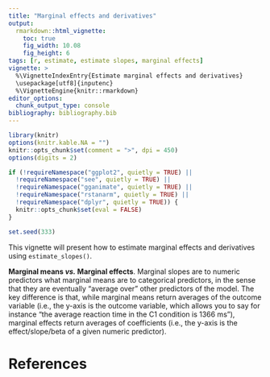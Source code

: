 ```yaml
---
title: "Marginal effects and derivatives"
output: 
  rmarkdown::html_vignette:
    toc: true
    fig_width: 10.08
    fig_height: 6
tags: [r, estimate, estimate slopes, marginal effects]
vignette: >
  %\VignetteIndexEntry{Estimate marginal effects and derivatives}
  \usepackage[utf8]{inputenc}
  %\VignetteEngine{knitr::rmarkdown}
editor_options: 
  chunk_output_type: console
bibliography: bibliography.bib
---
```


```r
library(knitr)
options(knitr.kable.NA = "")
knitr::opts_chunk$set(comment = ">", dpi = 450)
options(digits = 2)

if (!requireNamespace("ggplot2", quietly = TRUE) ||
  !requireNamespace("see", quietly = TRUE) ||
  !requireNamespace("gganimate", quietly = TRUE) ||
  !requireNamespace("rstanarm", quietly = TRUE) ||
  !requireNamespace("dplyr", quietly = TRUE)) {
  knitr::opts_chunk$set(eval = FALSE)
}

set.seed(333)
```

This vignette will present how to estimate marginal effects and derivatives using
`estimate_slopes()`.

**Marginal means *vs.* Marginal effects**. Marginal slopes are to numeric predictors what marginal means are to categorical predictors, in the sense that they are eventually "average over" other predictors of the model. The key difference is that, while marginal means return averages of the outcome variable (i.e., the y-axis is the outcome variable, which allows you to say for instance "the average reaction time in the C1 condition is 1366 ms"), marginal effects return averages of coefficients (i.e., the y-axis is the effect/slope/beta of a given numeric predictor).

# References

